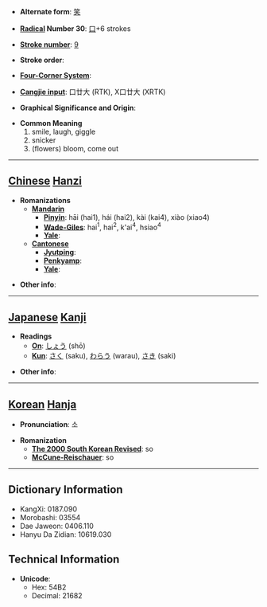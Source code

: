 * '''Alternate form''': [[笑]]

* '''[[Wiktionary:Chinese radical index| Radical]] Number 30''': [[Wiktionary:Chinese radical index 口|口]]+6 strokes

* '''[[Wiktionary:Chinese total strokes index|Stroke number]]''': [[Wiktionary:Chinese total strokes index 9|9]]

* '''Stroke order''': 

* '''[[Wiktionary:Chinese four corner index|Four-Corner System]]''': 

* '''[[Wiktionary:Chinese Cangjie index|Cangjie input]]''': 口廿大 (RTK), X口廿大 (XRTK)

* '''Graphical Significance and Origin''': 

* '''Common Meaning'''
*#smile, laugh, giggle
*# snicker
*#(flowers) bloom, come out

----

== [[Chinese]] [[Hanzi]] ==

* '''Romanizations'''
** '''[[Mandarin]]'''
*** '''[[Pinyin]]''': hāi (hai1), hái (hai2), kài (kai4), xiào (xiao4)
*** '''[[Wade-Giles]]''': hai<sup>1</sup>, hai<sup>2</sup>, k'ai<sup>4</sup>, hsiao<sup>4</sup>
*** '''[[Yale]]''': 
** '''[[Cantonese]]'''
*** '''[[Jyutping]]''':
*** '''[[Penkyamp]]''': 
*** '''[[Yale]]''': 

* '''Other info''': 

----

== [[Japanese]] [[Kanji]] ==

* '''Readings'''
** '''[[On]]''': [[しょう]] (shō)
** '''[[Kun]]''': [[さく]] (saku), [[わらう]] (warau), [[さき]] (saki)

* '''Other info''':  

----

== [[Korean]] [[Hanja]] ==

* '''Pronunciation''': 소

* '''Romanization'''
** '''[[The 2000 South Korean Revised Romanization|The 2000 South Korean Revised]]''': so
** '''[[McCune-Reischauer]]''': so

----

== Dictionary Information ==

* KangXi: 0187.090
* Morobashi: 03554
* Dae Jaweon: 0406.110
* Hanyu Da Zidian: 10619.030

== Technical Information ==

* '''Unicode''':
** Hex: 54B2
** Decimal: 21682